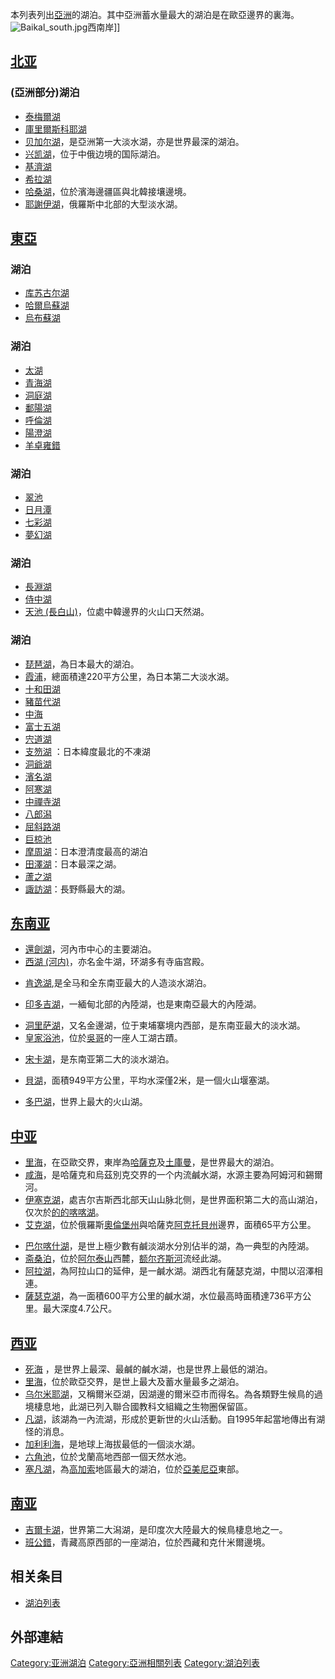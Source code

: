 本列表列出[[亞洲|亞洲]]的湖泊。其中亞洲蓄水量最大的湖泊是在歐亞邊界的裏海。
[[File:Baikal_south.jpg|thumb]]西南岸]]
==[[北亚|北亚]]==
==={{RUS}}(亞洲部分)湖泊===
*[[泰梅爾湖|泰梅爾湖]]
*[[庫里爾斯科耶湖|庫里爾斯科耶湖]]
*[[贝加尔湖|贝加尔湖]]，是亞洲第一大淡水湖，亦是世界最深的湖泊。
*[[兴凯湖|兴凯湖]]，位于中俄边境的国际湖泊。
*[[基濟湖|基濟湖]]
*[[希拉湖|希拉湖]]
*[[哈桑湖|哈桑湖]]，位於濱海邊疆區與北韓接壤邊境。
*[[耶謝伊湖|耶謝伊湖]]，俄羅斯中北部的大型淡水湖。

==[[東亞|東亞]]==
==={{flag|Mongolia}}湖泊=== 
*[[库苏古尔湖|库苏古尔湖]]
*[[哈爾烏蘇湖|哈爾烏蘇湖]]
*[[烏布蘇湖|烏布蘇湖]]

==={{CHN}}湖泊===
{{main|中国湖泊列表}}
*[[太湖|太湖]]
*[[青海湖|青海湖]]
*[[洞庭湖|洞庭湖]]
*[[鄱陽湖|鄱陽湖]]
*[[呼倫湖|呼倫湖]]
*[[陽澄湖|陽澄湖]]
*[[羊淖雍湖|羊卓雍錯]]

==={{TWN}}湖泊===
{{main|臺灣湖泊列表}}
*[[翠池|翠池]]
*[[日月潭|日月潭]]
*[[七彩湖|七彩湖]]
*[[夢幻湖|夢幻湖]]

==={{PRK}}湖泊===
*[[長淵湖|長淵湖]]
*[[侍中湖|侍中湖]]
*[[天池_(長白山)|天池 (長白山)]]，位處中韓邊界的火山口天然湖。

==={{JAP}}湖泊===
*[[琵琶湖|琵琶湖]]，為日本最大的湖泊。
*[[霞浦_(湖泊)|霞浦]]，總面積達220平方公里，為日本第二大淡水湖。
*[[十和田湖|十和田湖]]
*[[豬苗代湖|豬苗代湖]]
*[[中海|中海]]
*[[富士五湖|富士五湖]]
*[[宍道湖|宍道湖]]
*[[支笏湖|支笏湖]] ：日本緯度最北的不凍湖
*[[洞爺湖|洞爺湖]]
*[[濱名湖|濱名湖]]
*[[阿寒湖|阿寒湖]]
*[[中禪寺湖|中禪寺湖]]
*[[八郎潟|八郎潟]]
*[[屈斜路湖|屈斜路湖]]
*[[巨椋池|巨椋池]]
*[[摩周湖|摩周湖]]：日本澄清度最高的湖泊
*[[田澤湖|田澤湖]]：日本最深之湖。
*[[蘆之湖|蘆之湖]]
*[[諏訪湖|諏訪湖]]：長野縣最大的湖。

==[[东南亚|东南亚]]==
{{VIE}}
*[[還劍湖|還劍湖]]，河內市中心的主要湖泊。
*[[西湖_(河内)|西湖 (河内)]]，亦名金牛湖，环湖多有寺庙宫殿。
{{MYS}}
*[[肯逸湖|肯逸湖]],是全马和全东南亚最大的人造淡水湖泊。
{{MYA}}
*[[印多吉湖|印多吉湖]]，一緬甸北部的內陸湖，也是東南亞最大的內陸湖。
{{CAM}}
*[[洞里萨湖|洞里萨湖]]，又名金邊湖，位于柬埔寨境内西部，是东南亚最大的淡水湖。
*[[皇家浴池|皇家浴池]]，位於[[吳哥|吳哥]]的一座人工湖古蹟。
{{THA}}
*[[宋卡湖|宋卡湖]]，是东南亚第二大的淡水湖泊。
{{PHI}}
*[[貝湖|貝湖]]，面積949平方公里，平均水深僅2米，是一個火山堰塞湖。
{{INA}}
*[[多巴湖|多巴湖]]，世界上最大的火山湖。

==[[中亚|中亚]]==
*[[里海|里海]]，在亞歐交界，東岸為[[哈薩克|哈薩克]]及[[土庫曼|土庫曼]]，是世界最大的湖泊。
*[[咸海|咸海]]，是哈薩克和烏茲別克交界的一个内流鹹水湖，水源主要為阿姆河和錫爾河。
*[[伊塞克湖|伊塞克湖]]，處吉尔吉斯西北部天山山脉北侧，是世界面积第二大的高山湖泊，仅次於[[的的喀喀湖|的的喀喀湖]]。
*[[艾克湖|艾克湖]]，位於俄羅斯[[奧倫堡州|奧倫堡州]]與哈薩克[[阿克托貝州|阿克托貝州]]邊界，面積65平方公里。
{{KAZ}}
*[[巴尔喀什湖|巴尔喀什湖]]，是世上極少數有鹹淡湖水分別佔半的湖，為一典型的內陸湖。
*[[斋桑泊|斋桑泊]]，位於[[阿尔泰山|阿尔泰山]]西麓，[[额尔齐斯河|额尔齐斯河]]流经此湖。
*[[阿拉湖|阿拉湖]]，為阿拉山口的延伸，是一鹹水湖。湖西北有薩瑟克湖，中間以沼澤相連。
*[[薩瑟克湖|薩瑟克湖]]，為一面積600平方公里的鹹水湖，水位最高時面積達736平方公里。最大深度4.7公尺。

==[[西亚|西亚]]==
*[[死海|死海]] ，是世界上最深、最鹹的鹹水湖，也是世界上最低的湖泊。
*[[里海|里海]]，位於歐亞交界，是世上最大及蓄水量最多之湖泊。
*[[乌尔米耶湖|乌尔米耶湖]]，又稱爾米亞湖，因湖邊的爾米亞市而得名。為各類野生候鳥的過境棲息地，此湖已列入聯合國教科文組織之生物圈保留區。
*[[凡湖|凡湖]]，該湖為一內流湖，形成於更新世的火山活動。自1995年起當地傳出有湖怪的消息。
*[[加利利海|加利利海]]，是地球上海拔最低的一個淡水湖。
*[[六角池|六角池]]，位於戈蘭高地西部一個天然水池。
*[[塞凡湖|塞凡湖]]，為[[高加索|高加索]]地區最大的湖泊，位於[[亞美尼亞|亞美尼亞]]東部。

==[[南亚|南亚]]==
*[[吉爾卡湖|吉爾卡湖]]，世界第二大潟湖，是印度次大陸最大的候鳥棲息地之一。
*[[班公錯|班公錯]]，青藏高原西部的一座湖泊，位於西藏和克什米爾邊境。

==相关条目==
*[[湖泊列表|湖泊列表]]
== 外部連結 ==

[[Category:亚洲湖泊|Category:亚洲湖泊]]
[[Category:亞洲相關列表|Category:亞洲相關列表]]
[[Category:湖泊列表|Category:湖泊列表]]
